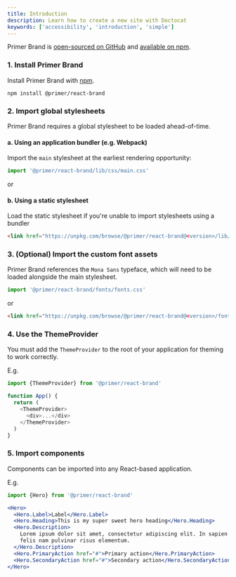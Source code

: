 ```yaml
---
title: Introduction
description: Learn how to create a new site with Doctocat
keywords: ['accessibility', 'introduction', 'simple']
---
```


Primer Brand is [open-sourced on GitHub](https://github.com/primer/brand) and [available on npm](https://www.npmjs.com/package/@primer/react-brand).

### 1. Install Primer Brand

Install Primer Brand with [npm](https://www.npmjs.com/).

```shell
npm install @primer/react-brand
```

### 2. Import global stylesheets

Primer Brand requires a global stylesheet to be loaded ahead-of-time.

#### a. Using an application bundler (e.g. Webpack)

Import the `main` stylesheet at the earliest rendering opportunity:

```js
import '@primer/react-brand/lib/css/main.css'
```

or

#### b. Using a static stylesheet

Load the static stylesheet if you're unable to import stylesheets using a bundler

```html
<link href="https://unpkg.com/browse/@primer/react-brand@<version>/lib/css/main.css" rel="stylesheet" />
```

### 3. (Optional) Import the custom font assets

Primer Brand references the `Mona Sans` typeface, which will need to be loaded alongside the main stylesheet.

```js
import '@primer/react-brand/fonts/fonts.css'
```

or

```html
<link href="https://unpkg.com/browse/@primer/react-brand@<version>/fonts/fonts.css" rel="stylesheet" />
```

### 4. Use the ThemeProvider

You must add the `ThemeProvider` to the root of your application for theming to work correctly.

E.g.

```js
import {ThemeProvider} from '@primer/react-brand'

function App() {
  return (
    <ThemeProvider>
      <div>...</div>
    </ThemeProvider>
  )
}
```

### 5. Import components

Components can be imported into any React-based application.

E.g.

```js
import {Hero} from '@primer/react-brand'
```

```jsx
<Hero>
  <Hero.Label>Label</Hero.Label>
  <Hero.Heading>This is my super sweet hero heading</Hero.Heading>
  <Hero.Description>
    Lorem ipsum dolor sit amet, consectetur adipiscing elit. In sapien sit ullamcorper id. Aliquam luctus sed turpis
    felis nam pulvinar risus elementum.
  </Hero.Description>
  <Hero.PrimaryAction href="#">Primary action</Hero.PrimaryAction>
  <Hero.SecondaryAction href="#">Secondary action</Hero.SecondaryAction>
</Hero>
```
